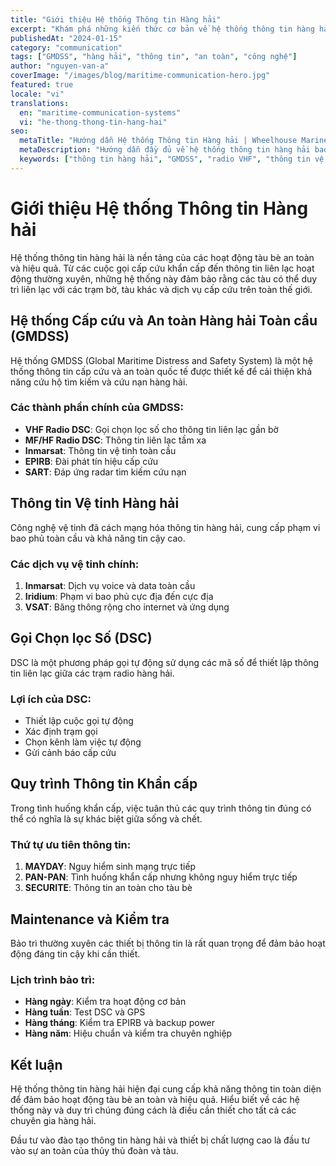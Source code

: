 ```yaml
---
title: "Giới thiệu Hệ thống Thông tin Hàng hải"
excerpt: "Khám phá những kiến thức cơ bản về hệ thống thông tin hàng hải hiện đại bao gồm GMDSS, thông tin vệ tinh và gọi chọn lọc số."
publishedAt: "2024-01-15"
category: "communication"
tags: ["GMDSS", "hàng hải", "thông tin", "an toàn", "công nghệ"]
author: "nguyen-van-a"
coverImage: "/images/blog/maritime-communication-hero.jpg"
featured: true
locale: "vi"
translations:
  en: "maritime-communication-systems"
  vi: "he-thong-thong-tin-hang-hai"
seo:
  metaTitle: "Hướng dẫn Hệ thống Thông tin Hàng hải | Wheelhouse Marine"
  metaDescription: "Hướng dẫn đầy đủ về hệ thống thông tin hàng hải bao gồm GMDSS, radio VHF, thông tin vệ tinh và quy trình khẩn cấp."
  keywords: ["thông tin hàng hải", "GMDSS", "radio VHF", "thông tin vệ tinh", "quy trình khẩn cấp"]
---
```


# Giới thiệu Hệ thống Thông tin Hàng hải

Hệ thống thông tin hàng hải là nền tảng của các hoạt động tàu bè an toàn và hiệu quả. Từ các cuộc gọi cấp cứu khẩn cấp đến thông tin liên lạc hoạt động thường xuyên, những hệ thống này đảm bảo rằng các tàu có thể duy trì liên lạc với các trạm bờ, tàu khác và dịch vụ cấp cứu trên toàn thế giới.

## Hệ thống Cấp cứu và An toàn Hàng hải Toàn cầu (GMDSS)

Hệ thống GMDSS (Global Maritime Distress and Safety System) là một hệ thống thông tin cấp cứu và an toàn quốc tế được thiết kế để cải thiện khả năng cứu hộ tìm kiếm và cứu nạn hàng hải.

### Các thành phần chính của GMDSS:

- **VHF Radio DSC**: Gọi chọn lọc số cho thông tin liên lạc gần bờ
- **MF/HF Radio DSC**: Thông tin liên lạc tầm xa
- **Inmarsat**: Thông tin vệ tinh toàn cầu  
- **EPIRB**: Đài phát tín hiệu cấp cứu
- **SART**: Đáp ứng radar tìm kiếm cứu nạn

## Thông tin Vệ tinh Hàng hải

Công nghệ vệ tinh đã cách mạng hóa thông tin hàng hải, cung cấp phạm vi bao phủ toàn cầu và khả năng tin cậy cao.

### Các dịch vụ vệ tinh chính:

1. **Inmarsat**: Dịch vụ voice và data toàn cầu
2. **Iridium**: Phạm vi bao phủ cực địa đến cực địa
3. **VSAT**: Băng thông rộng cho internet và ứng dụng

## Gọi Chọn lọc Số (DSC)

DSC là một phương pháp gọi tự động sử dụng các mã số để thiết lập thông tin liên lạc giữa các trạm radio hàng hải.

### Lợi ích của DSC:

- Thiết lập cuộc gọi tự động
- Xác định trạm gọi
- Chọn kênh làm việc tự động
- Gửi cảnh báo cấp cứu

## Quy trình Thông tin Khẩn cấp

Trong tình huống khẩn cấp, việc tuân thủ các quy trình thông tin đúng có thể có nghĩa là sự khác biệt giữa sống và chết.

### Thứ tự ưu tiên thông tin:

1. **MAYDAY**: Nguy hiểm sinh mạng trực tiếp
2. **PAN-PAN**: Tình huống khẩn cấp nhưng không nguy hiểm trực tiếp
3. **SECURITE**: Thông tin an toàn cho tàu bè

## Maintenance và Kiểm tra

Bảo trì thường xuyên các thiết bị thông tin là rất quan trọng để đảm bảo hoạt động đáng tin cậy khi cần thiết.

### Lịch trình bảo trì:

- **Hàng ngày**: Kiểm tra hoạt động cơ bản
- **Hàng tuần**: Test DSC và GPS
- **Hàng tháng**: Kiểm tra EPIRB và backup power
- **Hàng năm**: Hiệu chuẩn và kiểm tra chuyên nghiệp

## Kết luận

Hệ thống thông tin hàng hải hiện đại cung cấp khả năng thông tin toàn diện để đảm bảo hoạt động tàu bè an toàn và hiệu quả. Hiểu biết về các hệ thống này và duy trì chúng đúng cách là điều cần thiết cho tất cả các chuyên gia hàng hải.

Đầu tư vào đào tạo thông tin hàng hải và thiết bị chất lượng cao là đầu tư vào sự an toàn của thủy thủ đoàn và tàu.
